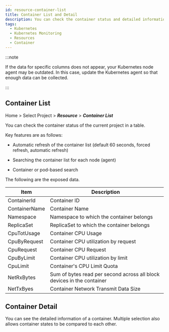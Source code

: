 ```yaml
---
id: resource-container-list
title: Container List and Detail
description: You can check the container status and detailed information of the current project.
tags:
  - Kubernetes
  - Kubernetes Monitoring
  - Resources
  - Container
---
```


:::note

If the data for specific columns does not appear, your Kubernetes node agent may be outdated. In this case, update the Kubernetes agent so that enough data can be collected. 

:::

## Container List

Home > Select Project > **_Resource_** > **_Container List_**

You can check the container status of the current project in a table.

<ImgLang img='whatap_kubernetes_resource_container_list.png' desc='Container List' />

Key features are as follows:

-   Automatic refresh of the container list (default 60 seconds, forced refresh, automatic refresh)

-   Searching the container list for each node (agent)

-   Container or pod-based search

The following are the exposed data.

| Item          | Description                                                            |
| ------------- | ---------------------------------------------------------------------- |
| ContainerId   | Container ID                                                           |
| ContainerName | Container Name                                                         |
| Namespace     | Namespace to which the container belongs                               |
| ReplicaSet    | ReplicaSet to which the container belongs                              |
| CpuTotUsage   | Container CPU Usage                                                    |
| CpuByRequest  | Container CPU utilization by request                                   |
| CpuRequest    | Container CPU Request                                                  |
| CpuByLimit    | Container CPU utilization by limit                                     |
| CpuLimit      | Container's CPU Limit Quota                                            |
| NetRxBytes    | Sum of bytes read per second across all block devices in the container |
| NetTxByes     | Container Network Transmit Data Size                                   |

## Container Detail

You can see the detailed information of a container. Multiple selection also allows container states to be compared to each other.

<ImgLang img='whatap_kubernetes_resource_container_detail.png' desc='Container List Detail' />
